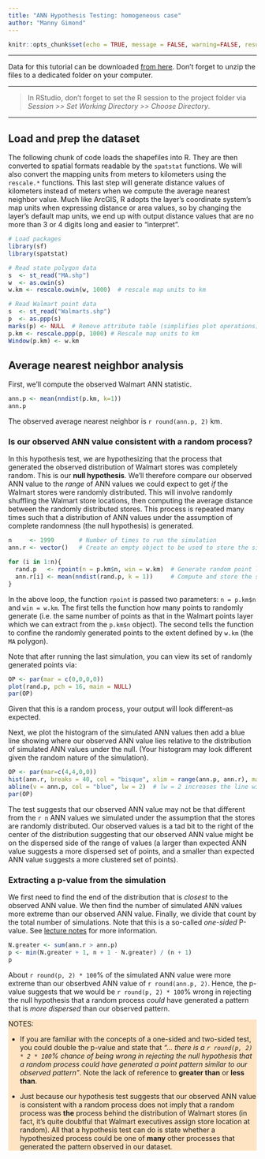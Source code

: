 ```yaml
---
title: "ANN Hypothesis Testing: homogeneous case"
author: "Manny Gimond"
---
```


```r
knitr::opts_chunk$set(echo = TRUE, message = FALSE, warning=FALSE, results="hide", tidy=FALSE )
```

------------------------------------------------------------------------

[Data for this tutorial can be downloaded [from here](./walmarts.zip). Don't forget to unzip the files to a dedicated folder on your computer.]{.block1}

-----

> In RStudio, don't forget to set the R session to the project folder via *Session \>\> Set Working Directory \>\> Choose Directory*.

-----

## Load and prep the dataset

The following chunk of code loads the shapefiles into R. They are then converted to  spatial formats readable by the `spatstat` functions. We will also convert the mapping units from meters to kilometers using the `rescale.*` functions. This last step will generate distance values of kilometers instead of meters when we compute the average nearest neighbor value. Much like ArcGIS, R adopts the layer's coordinate system's map units when expressing distance or area values, so by changing the layer's default map units, we end up with output distance values that are no more than 3 or 4 digits long and easier to "interpret". 


```r
# Load packages
library(sf)
library(spatstat)

# Read state polygon data
s  <- st_read("MA.shp")
w  <- as.owin(s)
w.km <- rescale.owin(w, 1000)  # rescale map units to km

# Read Walmart point data
s  <- st_read("Walmarts.shp")
p  <- as.ppp(s)
marks(p) <- NULL  # Remove attribute table (simplifies plot operations)
p.km <- rescale.ppp(p, 1000) # Rescale map units to km
Window(p.km) <- w.km      
```

## Average nearest neighbor analysis

First, we'll compute the observed Walmart ANN statistic.

```r
ann.p <- mean(nndist(p.km, k=1))
ann.p
```

The observed average nearest neighbor is `r round(ann.p, 2)` km.

### Is our observed ANN value consistent with a random process?

In this hypothesis test, we are hypothesizing that the process that generated the observed distribution of Walmart stores was completely random. This is our **null hypothesis**. We'll therefore compare our observed ANN value to the *range* of ANN values we could expect to get *if* the Walmart stores were randomly distributed. This will involve randomly shuffling the Walmart store locations, then computing the average distance between the randomly distributed stores. This process is repeated many times such that a distribution of ANN values under the assumption of complete randomness (the null hypothesis) is generated.

```r
n     <- 1999       # Number of times to run the simulation
ann.r <- vector()   # Create an empty object to be used to store the simulated  ANN values

for (i in 1:n){
  rand.p   <- rpoint(n = p.km$n, win = w.km)  # Generate random point locations
  ann.r[i] <- mean(nndist(rand.p, k = 1))     # Compute and store the simulated ANN value
}
```

In the above loop, the function `rpoint` is passed two parameters: `n = p.km$n` and `win = w.km`. The first tells the function how many points to randomly generate (i.e. the same number of points as that in the Walmart points layer which we can extract from the `p.km$n` object). The second tells the function to confine the randomly generated points to the extent defined by `w.km` (the `MA` polygon).

Note that after running the last simulation, you can view its set of randomly generated points via:

```r
OP <- par(mar = c(0,0,0,0))
plot(rand.p, pch = 16, main = NULL)
par(OP)
```

Given that this is a random process, your output will look different--as expected.

Next, we plot the histogram of the simulated ANN values then add a blue line showing where our observed ANN value lies relative to the distribution of simulated ANN values under the null. (Your histogram may look different given the random nature of the simulation).

```r
OP <- par(mar=c(4,4,0,0))
hist(ann.r, breaks = 40, col = "bisque", xlim = range(ann.p, ann.r), main = NULL)
abline(v = ann.p, col = "blue", lw = 2)  # lw = 2 increases the line width
par(OP)
```

The test suggests that our observed ANN value may not be that different from the `r n` ANN values we simulated under the assumption that the stores are randomly distributed. Our observed values is a tad bit to the right of the center of the distribution suggesting that our observed ANN value might be on the dispersed side of the range of values (a larger than expected ANN value suggests a more dispersed set of points, and a smaller than expected ANN value suggests a more clustered set of points).

### Extracting a p-value from the simulation

We first need to find the end of the distribution that is *closest* to the observed ANN value. We then find the number of simulated ANN values more extreme than our observed ANN value. Finally, we divide that count by the total number of simulations. Note that this is a so-called *one-sided* P-value. See [lecture notes](https://mgimond.github.io/Spatial/hypothesis-testing.html#a-better-approach-a-monte-carlo-test) for more information.

```r
N.greater <- sum(ann.r > ann.p)
p <- min(N.greater + 1, n + 1 - N.greater) / (n + 1)
p
```

About `r round(p, 2) * 100`% of the simulated ANN value were more extreme than our obserbved ANN value of `r round(ann.p, 2)`. Hence, the p-value suggests that we would be `r round(p, 2) * 100`% wrong in rejecting the null hypothesis that a random process *could* have generated a pattern that is *more dispersed* than our observed pattern.

::: {style="background:#FFE4C4;"}
NOTES:

-   If you are familiar with the concepts of a one-sided and two-sided test, you could double the p-value and state that *"... there is a `r round(p, 2) * 2 * 100`% chance of being wrong in rejecting the null hypothesis that a random process could have generated a point pattern similar to our observed pattern"*. Note the lack of reference to **greater than** or **less than**.

-   Just because our hypothesis test suggests that our observed ANN value is consistent with a random process does not imply that a random process was **the** process behind the distribution of Walmart stores (in fact, it's quite doubtful that Walmart executives assign store location at random). All that a hypothesis test can do is state whether a hypothesized process could be one of **many** other processes that generated the pattern observed in our dataset.
:::


